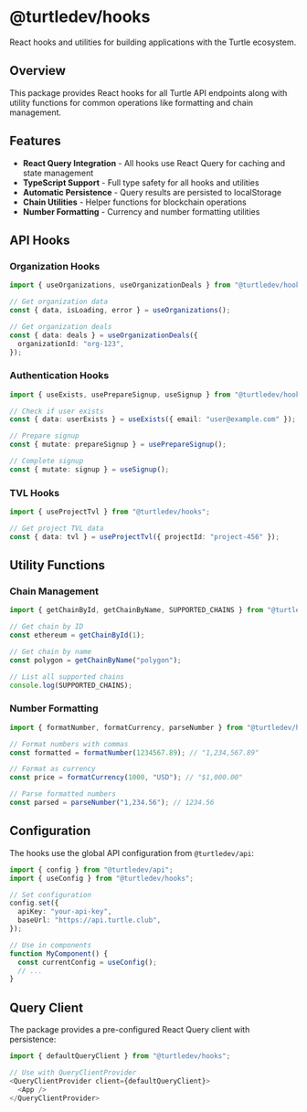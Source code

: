 
<Meta title="Packages/Hooks" />

# @turtledev/hooks

React hooks and utilities for building applications with the Turtle ecosystem.

## Overview

This package provides React hooks for all Turtle API endpoints along with utility functions for common operations like formatting and chain management.

## Features

- **React Query Integration** - All hooks use React Query for caching and state management
- **TypeScript Support** - Full type safety for all hooks and utilities
- **Automatic Persistence** - Query results are persisted to localStorage
- **Chain Utilities** - Helper functions for blockchain operations
- **Number Formatting** - Currency and number formatting utilities

## API Hooks

### Organization Hooks

```typescript
import { useOrganizations, useOrganizationDeals } from "@turtledev/hooks";

// Get organization data
const { data, isLoading, error } = useOrganizations();

// Get organization deals
const { data: deals } = useOrganizationDeals({
  organizationId: "org-123",
});
```

### Authentication Hooks

```typescript
import { useExists, usePrepareSignup, useSignup } from "@turtledev/hooks";

// Check if user exists
const { data: userExists } = useExists({ email: "user@example.com" });

// Prepare signup
const { mutate: prepareSignup } = usePrepareSignup();

// Complete signup
const { mutate: signup } = useSignup();
```

### TVL Hooks

```typescript
import { useProjectTvl } from "@turtledev/hooks";

// Get project TVL data
const { data: tvl } = useProjectTvl({ projectId: "project-456" });
```

## Utility Functions

### Chain Management

```typescript
import { getChainById, getChainByName, SUPPORTED_CHAINS } from "@turtledev/hooks";

// Get chain by ID
const ethereum = getChainById(1);

// Get chain by name
const polygon = getChainByName("polygon");

// List all supported chains
console.log(SUPPORTED_CHAINS);
```

### Number Formatting

```typescript
import { formatNumber, formatCurrency, parseNumber } from "@turtledev/hooks";

// Format numbers with commas
const formatted = formatNumber(1234567.89); // "1,234,567.89"

// Format as currency
const price = formatCurrency(1000, "USD"); // "$1,000.00"

// Parse formatted numbers
const parsed = parseNumber("1,234.56"); // 1234.56
```

## Configuration

The hooks use the global API configuration from `@turtledev/api`:

```typescript
import { config } from "@turtledev/api";
import { useConfig } from "@turtledev/hooks";

// Set configuration
config.set({
  apiKey: "your-api-key",
  baseUrl: "https://api.turtle.club",
});

// Use in components
function MyComponent() {
  const currentConfig = useConfig();
  // ...
}
```

## Query Client

The package provides a pre-configured React Query client with persistence:

```typescript
import { defaultQueryClient } from "@turtledev/hooks";

// Use with QueryClientProvider
<QueryClientProvider client={defaultQueryClient}>
  <App />
</QueryClientProvider>
```
